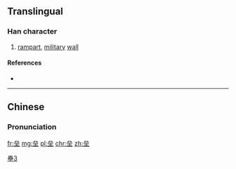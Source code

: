{{also|壘}}
==Translingual==
{{ja-forms|[[塁]]|垒|[[壘]]}}

===Han character===
{{Han char|rn=32|rad=土|as=06|sn=9|four=|canj=戈戈戈土 (IIIG)|ids=⿱[[厽]][[土]]}}

# [[rampart]], [[military]] [[wall]]

====References====
* {{Han ref|kx=0227.390|dkj=05039|dj=0463.240|hdz=10442.130|uh=5792|ud=22418}}

----

==Chinese==
{{zh-hanzi-box|垒|[[壘]]}}

===Pronunciation===
{{zh-pron
|m=lěi
|c=leoi5,leot6
|mn=lúi
|mc=y
|oc=y
|ma=
|cat=n}}

[[Category:CJKV characters simplified differently in Japan and China|壘3]]

[[fr:垒]]
[[mg:垒]]
[[pl:垒]]
[[chr:垒]]
[[zh:垒]]